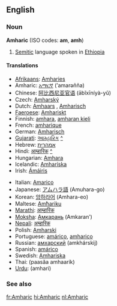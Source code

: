==English==

===Noun===
{{wikipedia}}
'''Amharic''' (ISO codes: '''am''', '''amh''')

#[[Semitic]] language spoken in [[Ethiopia]]

====Translations====
{{top}}
*[[Afrikaans]]: [[Amharies]]
*Amharic: [[አማርኛ]] (’amarəñña)
*Chinese: [[阿比西尼亚官语]] (ābǐxīníyà-yǔ)
*Czech: [[Amharský]]
*Dutch: [[Amhaars]] {{n}}, [[Amharisch]] {{n}}
*[[Faeroese]]: [[Amhariskt]]
*Finnish: [[amhara]], [[amharan kieli]]
*French: [[amharique]] {{m}}
*German: [[Amharisch]]
*[[Gujarati]]: [[આમ્હારિક]] [[:gu:આમ્હારિક|^]]
*Hebrew: [[אמהרית]]
*Hindi: [[आम्हारिक]] [[:hi:आम्हारिक|^]]
*Hungarian: [[Amhara]]
*Icelandic: [[Amharíska]]
*Irish: [[Ámáiris]]
{{mid}}
*Italian: [[Amarico]]
*Japanese: [[アムハラ語]] (Amuhara-go)
*Korean: [[암하라어]] (Amhara-eo)
*Maltese: [[Amħariku]]
*[[Marathi]]: [[आम्हारिक]]
*[[Moksha]]: [[Амкарань]] (Amkaranʹ)
*[[Nepali]]: [[अम्हारिक]]
*Polish: [[Amharski]]
*Portuguese: [[amárico]], [[amharico]]
*Russian: [[амхарский]] (amkhárskij)
*Spanish: [[amárico]]
*Swedish: [[Amhariska]]
*Thai: {{THchar|[[ภาษาอัมฮาริค]]}} (paasăa amhaarík)
*[[Urdu]]: {{FAchar|[[امہاري]]}} (amhari)
{{bottom}}

===See also===
{{interwiktionary|code=am}}

[[fr:Amharic]]
[[hi:Amharic]]
[[nl:Amharic]]